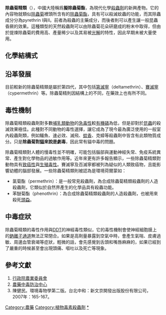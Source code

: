 {{refimprove|time=2010-06-10T12:29:23+00:00}}
'''除蟲菊精類'''（{{lang|en|pyrethroid}}），中國大陸稱爲'''擬除蟲菊酯'''，為現代化學[[殺蟲劑|殺蟲劑]]的新興產物。它的內容物就類似[[除蟲菊|除蟲菊]]裡頭所含有的[[除蟲菊酯|除蟲菊酯]]，具有可以殺滅蚊蟲的功能，而其除蟲成分分為pyrethrin I與II。前者為殺蟲的主藥成分，而後者則可以產生讓一般昆蟲昏厥的效果。這種類型的天然殺蟲劑可以由除蟲菊花朵研磨成的粉末中取得，但由於提煉除蟲菊的費用高、產量稀少以及其易被[[光解|光解]]的特性，因此早期未被大量使用。

==化學結構式==

==沿革發展==
目前較新的除蟲菊精類是屬於第四代，其中包括[[溴氰菊酯|第滅寧]]（deltamethrin）、[[氯氰菊酯|賽滅寧]]（cypermethrin）等。除蟲菊精則因結構上的不同，在藥效上也有所不同。

==毒性機制==
除蟲菊精類殺蟲劑對多數[[哺乳類動物|哺乳類動物]]的[[急毒性|急毒性]]較[[有機磷|有機磷]]為低，但是卻對於[[昆蟲|昆蟲]]的殺滅效果極佳。此種對不同動物的毒性選擇，讓它成為了現今最為廣泛使用的一般室內殺蟲劑類，例如鱷魚、速必效、滅飛、[[蚊香|蚊香]]、克蟑等殺蟲劑中皆含有此類物質成分。只是'''除蟲菊對[[貓|貓]]來說是劇毒'''，因此常有貓中毒的問題。

除蟲菊精類對人體的慢毒性並不明確，可能包括腦部與運動神經失常、免疫系統異常、產生對化學物品的過敏作用等。近年來更有許多報告顯示，一些除蟲菊精類對動物具有[[致癌性|致癌性]]與[[生殖毒性|生殖毒性]]。賽滅寧及百滅寧都被列為疑似的人類致癌物，且能影響幼體的腦部發展。一些除蟲菊精類則被認為是環境荷爾蒙如：
*氯菊酯（permethrin）：是一般常見殺蟲劑，為合成除蟲菊精類殺蟲劑的人造殺蟲劑，它類似於自然界產生的化學品具有殺蟲功能。
*苯醚菊酯（phenothrin）：為合成除蟲菊精類殺蟲劑的人造殺蟲劑，也被用來殺死[[頭蝨|頭蝨]]。

==中毒症狀==
除蟲菊精類的毒性作用與[[DDT|DDT]]的神經毒性類似，它的毒性機制會使神經細胞膜上的[[鈉離子通道|鈉離子通道]]無法正常閉合。如果是高劑量暴露到空氣中時，會產生氣喘、皮膚過敏、周邊血管衰竭等症狀，輕微的話，會先感覺到舌頭和嘴唇麻麻的，如果已經到了嚴重的時候甚至會出現頭痛、嘔吐以及死亡等現象。

==參考文獻==
#[https://web.archive.org/web/20160131184927/http://www.coa.gov.tw/show_index.php 行政院農業委員會]
#[https://web.archive.org/web/20100602010316/http://itap.sinon.com.tw/poison/main2-6.htm 農藥中毒防治中心]
#陳健民。環境毒物學第二版。台北中和：新文京開發出版股份有限公司，2007年：165-167。

{{杀虫剂}}
[[Category:農藥|Category:農藥]]
[[Category:植物毒素殺蟲劑|Category:植物毒素殺蟲劑]]
[[Category:拟除虫菊酯|*]]